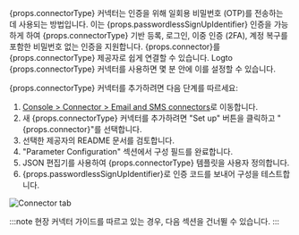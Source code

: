 {props.connectorType} 커넥터는 인증을 위해 일회용 비밀번호 (OTP)를 전송하는 데 사용되는 방법입니다. 이는 {props.passwordlessSignUpIdentifier} 인증을 가능하게 하여 {props.connectorType} 기반 등록, 로그인, 이중 인증 (2FA), 계정 복구를 포함한 비밀번호 없는 인증을 지원합니다. {props.connector}를 {props.connectorType} 제공자로 쉽게 연결할 수 있습니다. Logto {props.connectorType} 커넥터를 사용하면 몇 분 안에 이를 설정할 수 있습니다.

{props.connectorType} 커넥터를 추가하려면 다음 단계를 따르세요:

1. [Console > Connector > Email and SMS connectors](https://cloud.logto.io/to/connectors/passwordless)로 이동합니다.
2. 새 {props.connectorType} 커넥터를 추가하려면 "Set up" 버튼을 클릭하고 "{props.connector}"를 선택합니다.
3. 선택한 제공자의 README 문서를 검토합니다.
4. "Parameter Configuration" 섹션에서 구성 필드를 완료합니다.
5. JSON 편집기를 사용하여 {props.connectorType} 템플릿을 사용자 정의합니다.
6. {props.passwordlessSignUpIdentifier}로 인증 코드를 보내어 구성을 테스트합니다.

![Connector tab](../assets/connector-tab-passwordless.png)

:::note
현장 커넥터 가이드를 따르고 있는 경우, 다음 섹션을 건너뛸 수 있습니다.
:::
